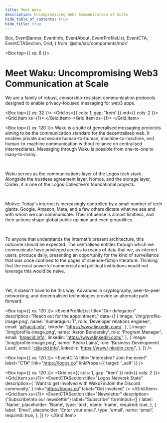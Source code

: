 ```yaml
---
title: Meet Waku
description: Uncompromising Web3 Communication at Scale
hide_table_of_contents: true
hide_title: true
---
```


  Box,
  EventBanner,
  EventInfo,
  EventAbout,
  EventProfileList,
  EventCTA,
  EventCTASection,
  Grid,
} from '@site/src/components/mdx'

<head>
  <body className="events" />
</head>

<Box top={{ xs: 8 }}>
  <EventBanner src="/img/event-banner.png" />

# Meet Waku: Uncompromising Web3 Communication at Scale

We are a family of robust, censorship-resistant communication protocols designed to enable privacy-focused messaging for web3 apps.

<Box top={{ xs: 32 }}>
  <Grid xs={{ cols: 1, gap: '1rem' }} md={{ cols: 2 }}>
    <Grid.Item xs={1}>
      <EventInfo 
        label="Date"
        content="Monday 15-19 January 2024 / 6 PM PST"
      /> 
      </Grid.Item>
      <Grid.Item xs={1}>
        <EventInfo 
          label="Location"
          content="508 University Avenue Palo Alto, CA 94301 United States"
        /> 
      </Grid.Item>
    </Grid>
  </Box>
</Box>

<Box top={{ xs: 120 }}>
  <EventAbout>
Waku is a suite of generalised messaging protocols aiming to be the communication standard for the decentralised web. It enables private and secure human-to-human, machine-to-machine, and human-to-machine communication without reliance on centralised intermediaries. Messaging through Waku is possible from one-to-one to many-to-many.

<br />

Waku serves as the communications layer of the Logos tech stack. Alongside the trustless agreement layer, Nomos, and the storage layer, Codex, it is one of the Logos Collective's foundational projects.

<br />

Motive:
Today's internet is increasingly controlled by a small number of tech giants. Google, Amazon, Meta, and a few others dictate what we see and with whom we can communicate. Their influence is almost limitless, and their actions shape global public opinion and even geopolitics.

<br />

To anyone that understands the internet's present architecture, this outcome should be expected. The centralised entities through which we communicate have privileged access to reams of data that we, as internet users, produce daily, presenting an opportunity for the kind of surveillance that was once confined to the pages of science-fiction literature. Thinking that the most powerful commercial and political institutions would not leverage this would be naive.

<br />

Yet, it doesn't have to be this way. Advances in cryptography, peer-to-peer networking, and decentralised technologies provide an alternate path forward.

  </EventAbout>
</Box>

<Box top={{ xs: 120 }}>
  <EventProfileList
    title="Our delegation"
    description="Reach out for the appointment."
    data={[
      {
        image: '/img/profile-image.png',
        name: 'Kumaraguru T',
        role: 'Developer relations engineer',
        email: 'a@acid.info',
        linkedin: 'https://www.linkedin.com/',
      },
      {
        image: '/img/profile-image.png',
        name: 'Aaron Bendersky',
        role: 'Program Manager',
        email: 'b@acid.info',
        linkedin: 'https://www.linkedin.com/',
      },
      {
        image: '/img/profile-image.png',
        name: 'Pedro Lains',
        role: 'Business Development Lead',
        email: 'c@acid.info',
        linkedin: 'https://www.linkedin.com/',
      },
    ]}
  />
</Box>

<Box top={{ xs: 120 }}>
  <EventCTA
    title="Interested? Join the event"
    label="CTA"
    link="https://logos.co"
    linkProps={{ target: '_self' }}
  />
</Box>

<Box top={{ xs: 120 }}>
  <Grid xs={{ cols: 1, gap: '1rem' }} md={{ cols: 2 }}>
    <Grid.Item xs={1}>
      <EventCTASection
        title="Logos Network State"
        description={
          'Want to get involved with Waku?\nJoin the Discord community.'
        }
        link="https://logos.co"
        label="Get Involved"
      />
    </Grid.Item>
    <Grid.Item xs={1}>
      <EventCTASection
        title="Newsletter"
        description={'Subscribe\nto our newsletter'}
        label="Subscribe"
        formInput={[
          {
            label: 'Name',
            placeholder: 'Name',
            type: 'text',
            name: 'name',
            required: true,
          },
          {
            label: 'Email',
            placeholder: 'Enter your email',
            type: 'email',
            name: 'email',
            required: true,
          },
        ]}
      />
    </Grid.Item>
  </Grid>
</Box>
